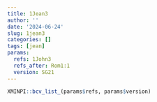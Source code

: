 ```yaml
---
title: 1Jean3
author: ''
date: '2024-06-24'
slug: 1jean3
categories: []
tags: [jean]
params:
  refs: 1John3
  refs_after: Rom1:1
  version: SG21
---
```


```r
XMINPI::bcv_list_(params$refs, params$version)
```
